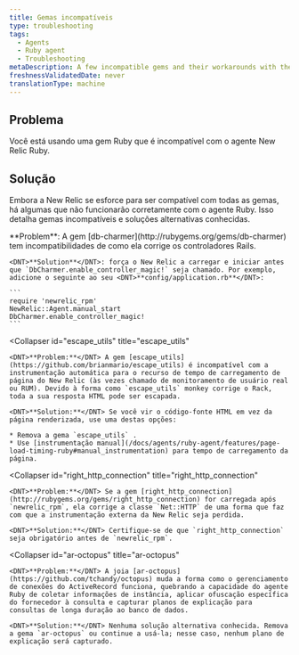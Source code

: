 ```yaml
---
title: Gemas incompatíveis
type: troubleshooting
tags:
  - Agents
  - Ruby agent
  - Troubleshooting
metaDescription: A few incompatible gems and their workarounds with the New Relic Ruby agent.
freshnessValidatedDate: never
translationType: machine
---
```


## Problema

Você está usando uma gem Ruby que é incompatível com o agente New Relic Ruby.

## Solução

Embora a New Relic se esforce para ser compatível com todas as gemas, há algumas que não funcionarão corretamente com o agente Ruby. Isso detalha gemas incompatíveis e soluções alternativas conhecidas.

<CollapserGroup>
  <Collapser
    id="db-charmer"
    title="db-charmer"
  >
    <DNT>**Problem**</DNT>: A gem [db-charmer](http://rubygems.org/gems/db-charmer) tem incompatibilidades de como ela corrige os controladores Rails.

    <DNT>**Solution**</DNT>: força o New Relic a carregar e iniciar antes que `DbCharmer.enable_controller_magic!` seja chamado. Por exemplo, adicione o seguinte ao seu <DNT>**config/application.rb**</DNT>:

    ```
    require 'newrelic_rpm'
    NewRelic::Agent.manual_start
    DbCharmer.enable_controller_magic!
    ```
  </Collapser>

  <Collapser
    id="escape_utils"
    title="escape_utils"
  >
    <DNT>**Problem:**</DNT> A gem [escape_utils](https://github.com/brianmario/escape_utils) é incompatível com a instrumentação automática para o recurso de tempo de carregamento de página do New Relic (às vezes chamado de monitoramento de usuário real ou RUM). Devido à forma como `escape_utils` monkey corrige o Rack, toda a sua resposta HTML pode ser escapada.

    <DNT>**Solution:**</DNT> Se você vir o código-fonte HTML em vez da página renderizada, use uma destas opções:

    * Remova a gema `escape_utils` .
    * Use [instrumentação manual](/docs/agents/ruby-agent/features/page-load-timing-ruby#manual_instrumentation) para tempo de carregamento da página.
  </Collapser>

  <Collapser
    id="right_http_connection"
    title="right_http_connection"
  >
    <DNT>**Problem:**</DNT> Se a gem [right_http_connection](http://rubygems.org/gems/right_http_connection) for carregada após `newrelic_rpm`, ela corrige a classe `Net::HTTP` de uma forma que faz com que a instrumentação externa da New Relic seja perdida.

    <DNT>**Solution:**</DNT> Certifique-se de que `right_http_connection` seja obrigatório antes de `newrelic_rpm`.
  </Collapser>

  <Collapser
    id="ar-octopus"
    title="ar-octopus"
  >
    <DNT>**Problem:**</DNT> A joia [ar-octopus](https://github.com/tchandy/octopus) muda a forma como o gerenciamento de conexões do ActiveRecord funciona, quebrando a capacidade do agente Ruby de coletar informações de instância, aplicar ofuscação específica do fornecedor à consulta e capturar planos de explicação para consultas de longa duração ao banco de dados.

    <DNT>**Solution:**</DNT> Nenhuma solução alternativa conhecida. Remova a gema `ar-octopus` ou continue a usá-la; nesse caso, nenhum plano de explicação será capturado.
  </Collapser>
</CollapserGroup>
